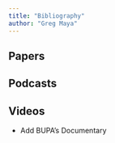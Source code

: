 ```yaml
---
title: "Bibliography"
author: "Greg Maya"
---
```

:::{.panel-tabset}
## Papers

## Podcasts

## Videos
- Add BUPA's Documentary

:::